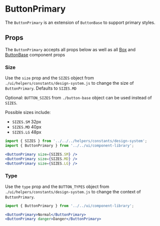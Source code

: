 

# ButtonPrimary

The `ButtonPrimary` is an extension of `ButtonBase` to support primary styles.

<Canvas>
  <Story id="ui-components-component-library-button-primary-button-primary-stories-js--default-story" />
</Canvas>

## Props

The `ButtonPrimary` accepts all props below as well as all [Box](/docs/ui-components-ui-box-box-stories-js--default-story#props) and [ButtonBase](/docs/ui-components-component-library-button-base-button-base-stories-js--default-story#props) component props

<ArgsTable of={ButtonPrimary} />

### Size

Use the `size` prop and the `SIZES` object from `./ui/helpers/constants/design-system.js` to change the size of `ButtonPrimary`. Defaults to `SIZES.MD`

Optional: `BUTTON_SIZES` from `./button-base` object can be used instead of `SIZES`.

Possible sizes include:

- `SIZES.SM` 32px
- `SIZES.MD` 40px
- `SIZES.LG` 48px

<Canvas>
  <Story id="ui-components-component-library-button-primary-button-primary-stories-js--size" />
</Canvas>

```jsx
import { SIZES } from '../../../helpers/constants/design-system';
import { ButtonPrimary } from '../../ui/component-library';

<ButtonPrimary size={SIZES.SM} />
<ButtonPrimary size={SIZES.MD} />
<ButtonPrimary size={SIZES.LG} />
```

### Type

Use the `type` prop and the `BUTTON_TYPES` object from `./ui/helpers/constants/design-system.js` to change the context of `ButtonPrimary`.

<Canvas>
  <Story id="ui-components-component-library-button-primary-button-primary-stories-js--type" />
</Canvas>

```jsx
import { ButtonPrimary } from '../../ui/component-library';

<ButtonPrimary>Normal</ButtonPrimary>
<ButtonPrimary danger>Danger</ButtonPrimary>
```
